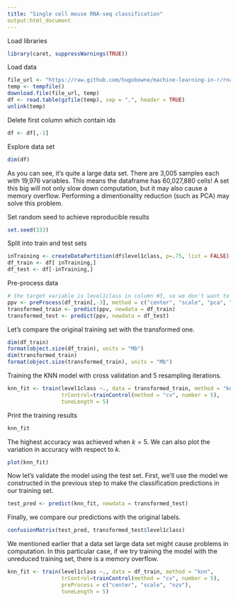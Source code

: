 ```yaml
---
title: "Single cell mouse RNA-seq classification"
output:html_document
---
```

Load libraries
```r
library(caret, suppressWarnings(TRUE))
```

Load data
```r
file_url <- "https://raw.github.com/hugobowne/machine-learning-in-r/rna_example/mouse_data.csv.gz"
temp <- tempfile()
download.file(file_url, temp)
df <- read.table(gzfile(temp), sep = ",", header = TRUE)
unlink(temp)
```

Delete first column which contain ids
```r
df <- df[,-1]
```

Explore data set
```r
dim(df)
```

As you can see, it's quite a large data set. There are 3,005 samples each with 19,976 variables. This means the dataframe has 60,027,880 cells! A set this big will not only slow down computation, but it may also cause a memory overflow. Performing a dimentionality reduction (such as PCA) may solve this problem.

Set random seed to achieve reproducible results
```r
set.seed(333)
```

Split into train and test sets
```r
inTraining <- createDataPartition(df$level1class, p=.75, list = FALSE)
df_train <- df[ inTraining,]
df_test <- df[-inTraining,]
```

Pre-process data
```r
# the target variable is level1class in column #3, so we don't want to modify that variable
ppv <- preProcess(df_train[,-3], method = c("center", "scale", "pca", "nzv"))
transformed_train <- predict(ppv, newdata = df_train)
transformed_test <- predict(ppv, newdata = df_test)
```

Let's compare the original training set with the transformed one.
```r
dim(df_train)
format(object.size(df_train), units = "Mb")
dim(transformed_train)
format(object.size(transformed_train), units = "Mb")
```

Training the KNN model with cross validation and 5 resampling iterations.
```r
knn_fit <- train(level1class ~., data = transformed_train, method = "knn",
                 trControl=trainControl(method = "cv", number = 5),
                 tuneLength = 5)
```

Print the training results
```r
knn_fit
```

The highest accuracy was achieved when $k=5$. We can also plot the variation in accuracy with respect to $k$.
```r
plot(knn_fit)
```

Now let's validate the model using the test set. First, we'll use the model we constructed in the previous step to make the classification predictions in our training set.
```r
test_pred <- predict(knn_fit, newdata = transformed_test)
```

Finally, we compare our predictions with the original labels.

```r
confusionMatrix(test_pred, transformed_test$level1class)
```

We mentioned earlier that a data set large data set might cause problems in computation. In this particular case, if we try training the model with the unreduced training set, there is a memory overflow.
```r
knn_fit <- train(level1class ~., data = df_train, method = "knn",
                 trControl=trainControl(method = "cv", number = 5),
                 preProcess = c("center", "scale", "nzv"),
                 tuneLength = 5)
```

